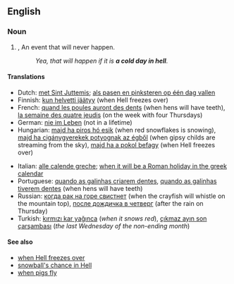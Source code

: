 ==English==

===Noun===
{{infl|en|noun|head=[[a]] [[cold]] [[day]] [[in]] [[Hell]]}}

# {{idiom}}, {{slang}} An event that will never happen.
#: ''Yea, that will happen if it is '''a cold day in hell'''.''

====Translations====
{{trans-top|an event that will never happen}}
* Dutch: [[met Sint Juttemis]]; [[als pasen en pinksteren op één dag vallen]]
* Finnish: [[kun helvetti jäätyy]] (when Hell freezes over)
* French: [[quand les poules auront des dents]] (when hens will have teeth), [[la semaine des quatre jeudis]] (on the week with four Thursdays)
* German: [[nie im Leben]] (not in a lifetime)
* Hungarian: [[majd ha piros hó esik]] (when red snowflakes is snowing), [[majd ha cigánygyerekek potyognak az égből]] (when gipsy childs are streaming from the sky), [[majd ha a pokol befagy]] (when Hell freezes over)
{{trans-mid}}
* Italian: [[alle calende greche]]; [[when it will be a Roman holiday in the greek calendar]]
* Portuguese: [[quando as galinhas criarem dentes]], [[quando as galinhas tiverem dentes]] (when hens will have teeth)
* Russian: [[когда рак на горе свистнет]] (when the crayfish will whistle on the mountain top), [[после дождичка в четверг]] (after the rain on Thursday)
* Turkish: [[kırmızı kar yağınca]] (''when it snows red''), [[çıkmaz ayın son çarşambası]] (''the last Wednesday of the non-ending month'')
{{trans-bottom}}

====See also====
* [[when Hell freezes over]]
* [[snowball's chance in Hell]]
* [[when pigs fly]]
